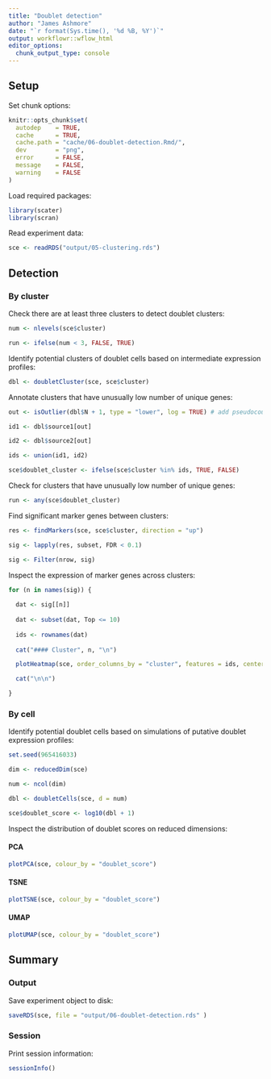 ```yaml
---
title: "Doublet detection"
author: "James Ashmore"
date: "`r format(Sys.time(), '%d %B, %Y')`"
output: workflowr::wflow_html
editor_options:
  chunk_output_type: console
---
```


## Setup

Set chunk options:

```r
knitr::opts_chunk$set(
  autodep    = TRUE,
  cache      = TRUE,
  cache.path = "cache/06-doublet-detection.Rmd/",
  dev        = "png",
  error      = FALSE,
  message    = FALSE,
  warning    = FALSE
)
```

Load required packages:

```r
library(scater)
library(scran)
```

Read experiment data:

```r
sce <- readRDS("output/05-clustering.rds")
```

## Detection

### By cluster {.tabset}

Check there are at least three clusters to detect doublet clusters:

```r
num <- nlevels(sce$cluster)

run <- ifelse(num < 3, FALSE, TRUE)
```

Identify potential clusters of doublet cells based on intermediate expression profiles:

```r
dbl <- doubletCluster(sce, sce$cluster)
```

Annotate clusters that have unusually low number of unique genes:

```r
out <- isOutlier(dbl$N + 1, type = "lower", log = TRUE) # add pseudocount for log transform

id1 <- dbl$source1[out]

id2 <- dbl$source2[out]

ids <- union(id1, id2)

sce$doublet_cluster <- ifelse(sce$cluster %in% ids, TRUE, FALSE)
```

Check for clusters that have unusually low number of unique genes:

```r
run <- any(sce$doublet_cluster)
```

Find significant marker genes between clusters:

```r
res <- findMarkers(sce, sce$cluster, direction = "up")

sig <- lapply(res, subset, FDR < 0.1)

sig <- Filter(nrow, sig)
```

Inspect the expression of marker genes across clusters:

```r
for (n in names(sig)) {
  
  dat <- sig[[n]]
  
  dat <- subset(dat, Top <= 10)
  
  ids <- rownames(dat)
  
  cat("#### Cluster", n, "\n")

  plotHeatmap(sce, order_columns_by = "cluster", features = ids, center = TRUE, symmetric = TRUE)

  cat("\n\n")

}
```

### By cell {.tabset}

Identify potential doublet cells based on simulations of putative doublet expression profiles:

```r
set.seed(965416033)

dim <- reducedDim(sce)

num <- ncol(dim)

dbl <- doubletCells(sce, d = num)

sce$doublet_score <- log10(dbl + 1)
```

Inspect the distribution of doublet scores on reduced dimensions:

#### PCA

```r
plotPCA(sce, colour_by = "doublet_score")
```

#### TSNE

```r
plotTSNE(sce, colour_by = "doublet_score")
```

#### UMAP

```r
plotUMAP(sce, colour_by = "doublet_score")
```

## Summary

### Output

Save experiment object to disk:

```r
saveRDS(sce, file = "output/06-doublet-detection.rds" )
```

### Session

Print session information:

```r
sessionInfo()
```
